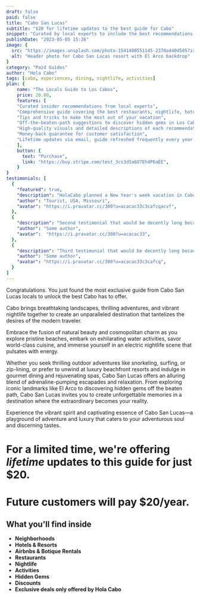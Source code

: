```yaml
---
draft: false
paid: false
title: "Cabo San Lucas"
subtitle: "$20 for lifetime updates to the best guide for Cabo"
snippet: "Curated by local experts to include the best recommendations & exclusive deals only offered by Hola Cabo"
publishDate: "2023-05-05 15:36"
image: {
  src: "https://images.unsplash.com/photo-1541480551145-2370a440d585?ixlib=rb-4.0.3&ixid=M3wxMjA3fDB8MHxwaG90by1wYWdlfHx8fGVufDB8fHx8fA%3D%3D&auto=format&fit=crop&w=2369&q=100",
  alt: "Header photo for Cabo San Lucas resort with El Arco backdrop"
}
category: "Paid Guides"
author: "Hola Cabo"
tags: [cabo, experiences, dining, nightlife, activities]
plan: {
    name: "The Locals Guide to Los Cabos",
    price: 20.00,
    features: [
    "Curated insider recommendations from local experts",
    "Comprehensive guide covering the best restaurants, nightlife, hotels, and activities in Los Cabos",
    "Tips and tricks to make the most out of your vacation",
    "Off-the-beaten-path suggestions to discover hidden gems in Los Cabos",
    "High-quality visuals and detailed descriptions of each recommendation",
    "Money-back guarantee for customer satisfaction",
    "Lifetime updates via email, guide refreshed frequently every year.",
    ],
    button: {
      text: "Purchase",
      link: "https://buy.stripe.com/test_3cs3dSa6O7Eh4P6aEE",
    }
}
testimonials: [
  {
    "featured": true,
    "description": "HolaCabo planned a New Year's week vacation in Cabo San Lucas for my friends and me. My friends said it was the best vacation they've ever experienced.",
    "author": "Tourist, USA, Missouri",
    "avatar": "https://i.pravatar.cc/300?u=acacac33c3cafcqacvf",
  },
  {
    "description": "Second testimonial that would be decently long because it's someone's spoken opinion about our guide.",
    "author": "Some author",
    "avatar":  "https://i.pravatar.cc/300?u=acacac33",
  },
  {
    "description": "Third testimonial that would be decently long because it's someone's spoken opinion about our guide.",
    "author": "Some author",
    "avatar": "https://i.pravatar.cc/300?u=acacac33c3cafcq",
  }
]
---
```



Congratulations. You just found the most exclusive guide from Cabo San Lucas locals to unlock the best Cabo has to offer. 

Cabo brings breathtaking landscapes, thrilling adventures, and vibrant nightlife together to create an unparalleled destination that tantelizes the desires of the modern traveler. 

Embrace the fusion of natural beauty and cosmopolitan charm as you explore pristine beaches, embark on exhilarating water activities, savor world-class cuisine, and immerse yourself in an electric nightlife scene that pulsates with energy. 

Whether you seek thrilling outdoor adventures like snorkeling, surfing, or zip-lining, or prefer to unwind at luxury beachfront resorts and indulge in gourmet dining and rejuvenating spas, Cabo San Lucas offers an alluring blend of adrenaline-pumping escapades and relaxation. From exploring iconic landmarks like El Arco to discovering hidden gems off the beaten path, Cabo San Lucas invites you to create unforgettable memories in a destination where the extraordinary becomes your reality. 

Experience the vibrant spirit and captivating essence of Cabo San Lucas—a playground of adventure and luxury that caters to your adventurous soul and discerning tastes.

# For a limited time, we're offering _lifetime_ updates to this guide for just $20. 

# Future customers will pay $20/year.

## What you'll find inside

* **Neighborhoods**
* **Hotels & Resorts**
* **Airbnbs & Botique Rentals**
* **Restaurants**
* **Nightlife**
* **Activities**
* **Hidden Gems**
* **Discounts**
* **Exclusive deals only offered by Hola Cabo**